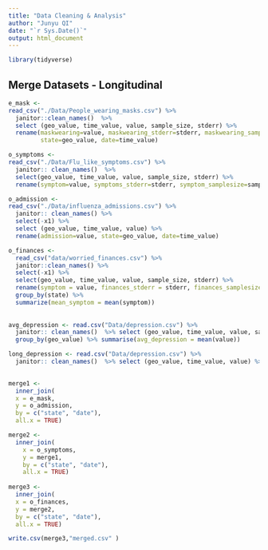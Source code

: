 ```yaml
---
title: "Data Cleaning & Analysis"
author: "Junyu QI"
date: "`r Sys.Date()`"
output: html_document
---
```


```r
library(tidyverse)
```

## Merge Datasets - Longitudinal

```r
e_mask <-
read_csv("./Data/People_wearing_masks.csv") %>%
  janitor::clean_names()  %>%
  select (geo_value, time_value, value, sample_size, stderr) %>%
  rename(maskwearing=value, maskwearing_stderr=stderr, maskwearing_samplesize=sample_size,
         state=geo_value, date=time_value)

o_symptoms <-
read_csv("./Data/Flu_like_symptoms.csv") %>%
  janitor:: clean_names()  %>%
  select(geo_value, time_value, value, sample_size, stderr) %>%
  rename(symptom=value, symptoms_stderr=stderr, symptom_samplesize=sample_size,state=geo_value, date=time_value)

o_admission <-
read_csv("./Data/influenza_admissions.csv") %>%
  janitor:: clean_names() %>%
  select(-x1) %>%
  select (geo_value, time_value, value) %>%
  rename(admission=value, state=geo_value, date=time_value) 

o_finances <-
  read_csv("data/worried_finances.csv") %>%
  janitor::clean_names() %>%
  select(-x1) %>%
  select(geo_value, time_value, value, sample_size, stderr) %>%
  rename(symptom = value, finances_stderr = stderr, finances_samplesize = sample_size,     state=geo_value, date=time_value) %>%
  group_by(state) %>%
  summarize(mean_symptom = mean(symptom))
  
  
avg_depression <- read.csv("Data/depression.csv") %>% 
  janitor:: clean_names()  %>% select (geo_value, time_value, value, sample_size, stderr) %>% 
  group_by(geo_value) %>% summarise(avg_depression = mean(value))

long_depression <- read.csv("Data/depression.csv") %>% 
  janitor:: clean_names()  %>% select (geo_value, time_value, value) %>% rename(depression=value) 
  

merge1 <-
  inner_join(
  x = e_mask,
  y = o_admission,
  by = c("state", "date"),
  all.x = TRUE) 

merge2 <-
  inner_join(
    x = o_symptoms,
    y = merge1,
    by = c("state", "date"),
    all.x = TRUE)
  
merge3 <-
  inner_join(
  x = o_finances,
  y = merge2,
  by = c("state", "date"),
  all.x = TRUE)

write.csv(merge3,"merged.csv" )

```
